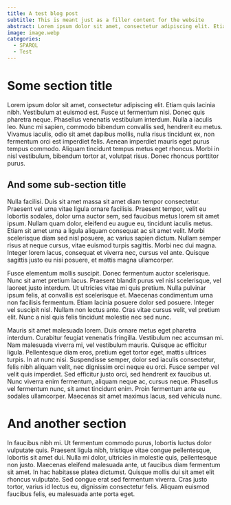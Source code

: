 ```yaml
---
title: A test blog post
subtitle: This is meant just as a filler content for the website
abstract: Lorem ipsum dolor sit amet, consectetur adipiscing elit. Etiam quis lacinia nibh. Vestibulum at euismod est. Fusce ut fermentum nisi. Donec quis pharetra neque.
image: image.webp
categories:
  - SPARQL
  - Test
---
```


# Some section title

Lorem ipsum dolor sit amet, consectetur adipiscing elit. Etiam quis lacinia nibh. Vestibulum at euismod est. Fusce ut fermentum nisi. Donec quis pharetra neque. Phasellus venenatis vestibulum interdum. Nulla a iaculis leo. Nunc mi sapien, commodo bibendum convallis sed, hendrerit eu metus. Vivamus iaculis, odio sit amet dapibus mollis, nulla risus tincidunt ex, non fermentum orci est imperdiet felis. Aenean imperdiet mauris eget purus tempus commodo. Aliquam tincidunt tempus metus eget rhoncus. Morbi in nisl vestibulum, bibendum tortor at, volutpat risus. Donec rhoncus porttitor purus.

## And some sub-section title

Nulla facilisi. Duis sit amet massa sit amet diam tempor consectetur. Praesent vel urna vitae ligula ornare facilisis. Praesent tempor, velit eu lobortis sodales, dolor urna auctor sem, sed faucibus metus lorem sit amet ipsum. Nullam quam dolor, eleifend eu augue eu, tincidunt iaculis metus. Etiam sit amet urna a ligula aliquam consequat ac sit amet velit. Morbi scelerisque diam sed nisl posuere, ac varius sapien dictum. Nullam semper risus at neque cursus, vitae euismod turpis sagittis. Morbi nec dui magna. Integer lorem lacus, consequat et viverra nec, cursus vel ante. Quisque sagittis justo eu nisi posuere, et mattis magna ullamcorper.

Fusce elementum mollis suscipit. Donec fermentum auctor scelerisque. Nunc sit amet pretium lacus. Praesent blandit purus vel nisl scelerisque, vel laoreet justo interdum. Ut ultricies vitae mi quis pretium. Nulla pulvinar ipsum felis, at convallis est scelerisque et. Maecenas condimentum urna non facilisis fermentum. Etiam lacinia posuere dolor sed posuere. Integer vel suscipit nisl. Nullam non lectus ante. Cras vitae cursus velit, vel pretium elit. Nunc a nisl quis felis tincidunt molestie nec sed nunc.

Mauris sit amet malesuada lorem. Duis ornare metus eget pharetra interdum. Curabitur feugiat venenatis fringilla. Vestibulum nec accumsan mi. Nam malesuada viverra mi, vel vestibulum mauris. Quisque ac efficitur ligula. Pellentesque diam eros, pretium eget tortor eget, mattis ultrices turpis. In at nunc nisi. Suspendisse semper, dolor sed iaculis consectetur, felis nibh aliquam velit, nec dignissim orci neque eu orci. Fusce semper vel velit quis imperdiet. Sed efficitur justo orci, sed hendrerit ex faucibus ut. Nunc viverra enim fermentum, aliquam neque ac, cursus neque. Phasellus vel fermentum nunc, sit amet tincidunt enim. Proin fermentum ante eu sodales ullamcorper. Maecenas sit amet maximus lacus, sed vehicula nunc.

# And another section

In faucibus nibh mi. Ut fermentum commodo purus, lobortis luctus dolor vulputate quis. Praesent ligula nibh, tristique vitae congue pellentesque, lobortis sit amet dui. Nulla mi dolor, ultricies in molestie quis, pellentesque non justo. Maecenas eleifend malesuada ante, ut faucibus diam fermentum sit amet. In hac habitasse platea dictumst. Quisque mollis dui sit amet elit rhoncus vulputate. Sed congue erat sed fermentum viverra. Cras justo tortor, varius id lectus eu, dignissim consectetur felis. Aliquam euismod faucibus felis, eu malesuada ante porta eget.